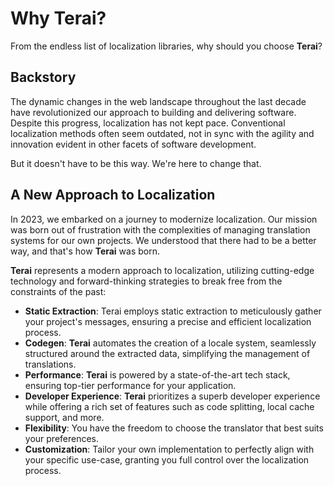 # Why Terai?

From the endless list of localization libraries, why should you choose
**Terai**?

## Backstory

The dynamic changes in the web landscape throughout the last decade have
revolutionized our approach to building and delivering software. Despite this
progress, localization has not kept pace. Conventional localization methods
often seem outdated, not in sync with the agility and innovation evident in
other facets of software development.

But it doesn't have to be this way. We're here to change that.

## A New Approach to Localization

In 2023, we embarked on a journey to modernize localization. Our mission was
born out of frustration with the complexities of managing translation systems
for our own projects. We understood that there had to be a better way, and
that's how **Terai** was born.

**Terai** represents a modern approach to localization, utilizing cutting-edge
technology and forward-thinking strategies to break free from the constraints of
the past:

- **Static Extraction**: Terai employs static extraction to meticulously gather
  your project's messages, ensuring a precise and efficient localization
  process.
- **Codegen**: **Terai** automates the creation of a locale system, seamlessly
  structured around the extracted data, simplifying the management of
  translations.
- **Performance**: **Terai** is powered by a state-of-the-art tech stack,
  ensuring top-tier performance for your application.
- **Developer Experience**: **Terai** prioritizes a superb developer experience
  while offering a rich set of features such as code splitting, local cache
  support, and more.
- **Flexibility**: You have the freedom to choose the translator that best suits
  your preferences.
- **Customization**: Tailor your own implementation to perfectly align with your
  specific use-case, granting you full control over the localization process.
